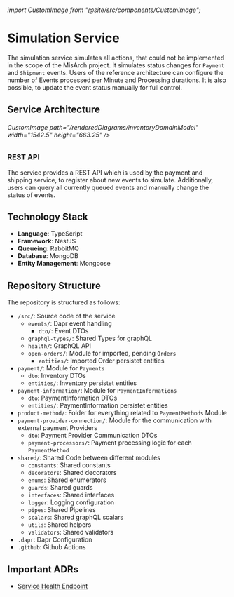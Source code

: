 ###### import CustomImage from "@site/src/components/CustomImage";

# Simulation Service

The simulation service simulates all actions, that could not be implemented in the scope of the MisArch project.
It simulates status changes for `Payment` and `Shipment` events. Users of the reference architecture can configure the number of Events processed per Minute and Processing durations.
It is also possible, to update the event status manually for full control.

## Service Architecture
###### CustomImage path="/renderedDiagrams/inventoryDomainModel" width="1542.5" height="663.25" />

### REST API

The service provides a REST API which is used by the payment and shipping service, to register about new events to simulate. Additionally, users can query all currently queued events and manually change the status of events.

## Technology Stack

- **Language**: TypeScript
- **Framework**: NestJS
- **Queueing**: RabbitMQ
- **Database**: MongoDB
- **Entity Management**: Mongoose

## Repository Structure

The repository is structured as follows:

<div className="repository-structure" >

- `/src/`: Source code of the service
  - `events/`: Dapr event handling
    - `dto/`: Event DTOs
  - `graphql-types/`: Shared Types for graphQL
  - `health/`: GraphQL API
  - `open-orders/`: Module for imported, pending `Orders`
    - `entities/`: Imported Order persistet entities
 - `payment/`: Module for `Payments`
    - `dto`: Inventory DTOs
    - `entities/`: Inventory persistet entities
 - `payment-information/`: Module for `PaymentInformations`
    - `dto`: PaymentInformation DTOs
    - `entities/`: PaymentInformation persistet entities
  - `product-method/`: Folder for everything related to `PaymentMethods` Module
  - `payment-provider-connection/`: Module for the communication with external payment Providers
    - `dto`: Payment Provider Communication DTOs
    - `payment-processors/`: Payment processing logic for each `PaymentMethod`
  - `shared/`: Shared Code between different modules
    - `constants`: Shared constants
    - `decorators`: Shared decorators
    - `enums`: Shared enumerators
    - `guards`: Shared guards
    - `interfaces`: Shared interfaces
    - `logger`: Logging configuration
    - `pipes`: Shared Pipelines
    - `scalars`: Shared graphQL scalars
    - `utils`: Shared helpers
    - `validators`: Shared validators
- `.dapr`: Dapr Configuration
- `.github`: Github Actions

</div>

## Important ADRs
- [Service Health Endpoint](/docs/docs/dev-manuals/adr/health-endpoint)
